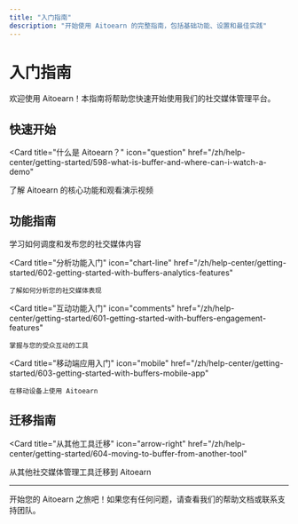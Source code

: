 ```yaml
---
title: "入门指南"
description: "开始使用 Aitoearn 的完整指南，包括基础功能、设置和最佳实践"
---
```


# 入门指南

欢迎使用 Aitoearn！本指南将帮助您快速开始使用我们的社交媒体管理平台。

## 快速开始

<Card
  title="什么是 Aitoearn？"
  icon="question"
  href="/zh/help-center/getting-started/598-what-is-buffer-and-where-can-i-watch-a-demo"
>
  了解 Aitoearn 的核心功能和观看演示视频
</Card>

## 功能指南

<CardGroup cols={2}>
  <Card
    title="发布功能入门"
    icon="calendar"
    href="/zh/help-center/getting-started/600-getting-started-with-buffers-publishing-features"
  >
    学习如何调度和发布您的社交媒体内容
  </Card>
  
  <Card
    title="分析功能入门"
    icon="chart-line"
    href="/zh/help-center/getting-started/602-getting-started-with-buffers-analytics-features"
  >
    了解如何分析您的社交媒体表现
  </Card>
  
  <Card
    title="互动功能入门"
    icon="comments"
    href="/zh/help-center/getting-started/601-getting-started-with-buffers-engagement-features"
  >
    掌握与您的受众互动的工具
  </Card>
  
  <Card
    title="移动端应用入门"
    icon="mobile"
    href="/zh/help-center/getting-started/603-getting-started-with-buffers-mobile-app"
  >
    在移动设备上使用 Aitoearn
  </Card>
</CardGroup>

## 迁移指南

<Card
  title="从其他工具迁移"
  icon="arrow-right"
  href="/zh/help-center/getting-started/604-moving-to-buffer-from-another-tool"
>
  从其他社交媒体管理工具迁移到 Aitoearn
</Card>

---

开始您的 Aitoearn 之旅吧！如果您有任何问题，请查看我们的帮助文档或联系支持团队。

